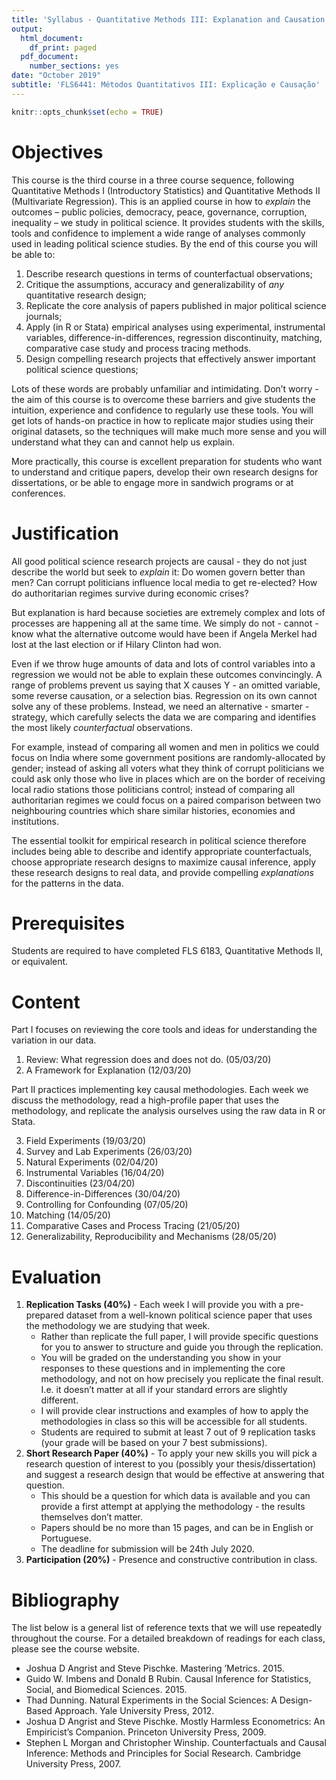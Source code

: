 ```yaml
---
title: 'Syllabus - Quantitative Methods III: Explanation and Causation'
output:
  html_document:
    df_print: paged
  pdf_document:
    number_sections: yes
date: "October 2019"
subtitle: 'FLS6441: Métodos Quantitativos III: Explicação e Causação'
---
```


```r
knitr::opts_chunk$set(echo = TRUE)
```

# Objectives

This course is the third course in a three course sequence, following Quantitative Methods I (Introductory Statistics) and Quantitative Methods II (Multivariate Regression). This is an applied course in how to *explain* the outcomes – public policies, democracy, peace, governance, corruption, inequality – we study in political science. It provides students with the skills, tools and confidence to implement a wide range of analyses commonly used in leading political science studies. 
By the end of this course you will be able to:

1. Describe research questions in terms of counterfactual observations;
2. Critique the assumptions, accuracy and generalizability of *any* quantitative research design;
3. Replicate the core analysis of papers published in major political science journals;
4. Apply (in R or Stata) empirical analyses using experimental, instrumental variables, difference-in-differences, regression discontinuity, matching, comparative case study and process tracing methods.
5. Design compelling research projects that effectively answer important political science questions;

Lots of these words are probably unfamiliar and intimidating. Don't worry - the aim of this course is to overcome these barriers and give students the intuition, experience and confidence to regularly use these tools. You will get lots of hands-on practice in how to replicate major studies using their original datasets, so the techniques will make much more sense and you will understand what they can and cannot help us explain.

More practically, this course is excellent preparation for students who want to understand and critique papers, develop their own research designs for dissertations, or be able to engage more in sandwich programs or at conferences. 

# Justification

All good political science research projects are causal - they do not just describe the world but seek to *explain* it: Do women govern better than men? Can corrupt politicians influence local media to get re-elected? How do authoritarian regimes survive during economic crises?

But explanation is hard because societies are extremely complex and lots of processes are happening all at the same time. We simply do not - cannot - know what the alternative outcome would have been if Angela Merkel had lost at the last election or if Hilary Clinton had won. 

Even if we throw huge amounts of data and lots of control variables into a regression we would not be able to explain these outcomes convincingly. A range of problems prevent us saying that X causes Y - an omitted variable, some reverse causation, or a selection bias. Regression on its own cannot solve any of these problems. Instead, we need an alternative - smarter - strategy, which carefully selects the data we are comparing and identifies the most likely *counterfactual* observations. 

For example, instead of comparing all women and men in politics we could focus on India where some government positions are randomly-allocated by gender; instead of asking all voters what they think of corrupt politicians we could ask only those who live in places which are on the border of receiving local radio stations those politicians control; instead of comparing all authoritarian regimes we could focus on a paired comparison between two neighbouring countries which share similar histories, economies and institutions. 

The essential toolkit for empirical research in political science therefore includes being able to describe and identify appropriate counterfactuals, choose appropriate research designs to maximize causal inference, apply these research designs to real data, and provide compelling *explanations* for the patterns in the data.

# Prerequisites 

Students are required to have completed FLS 6183, Quantitative Methods II, or equivalent.

# Content

Part I focuses on reviewing the core tools and ideas for understanding the variation in our data.

1. Review: What regression does and does not do. (05/03/20)
2. A Framework for Explanation (12/03/20)

Part II practices implementing key causal methodologies. Each week we discuss the methodology, read a high-profile paper that uses the methodology, and replicate the analysis ourselves using the raw data in R or Stata.

3. Field Experiments (19/03/20)
4. Survey and Lab Experiments (26/03/20)
5. Natural Experiments (02/04/20)
6. Instrumental Variables (16/04/20)
7. Discontinuities (23/04/20)
8. Difference-in-Differences (30/04/20)
9. Controlling for Confounding (07/05/20)
10. Matching (14/05/20)
11. Comparative Cases and Process Tracing (21/05/20)
12. Generalizability, Reproducibility and Mechanisms (28/05/20)

# Evaluation

1. **Replication Tasks (40%)** - Each week I will provide you with a pre-prepared dataset from a well-known political science paper that uses the methodology we are studying that week.
    - Rather than replicate the full paper, I will provide specific questions for you to answer to structure and guide you through the replication. 
    - You will be graded on the understanding you show in your responses to these questions and in implementing the core methodology, and not on how precisely you replicate the final result. I.e. it doesn't matter at all if your standard errors are slightly different.
    - I will provide clear instructions and examples of how to apply the methodologies in class so this will be accessible for all students.
    - Students are required to submit at least 7 out of 9 replication tasks (your grade will be based on your 7 best submissions). 

2. **Short Research Paper (40%)** - To apply your new skills you will pick a research question of interest to you (possibly your thesis/dissertation) and suggest a research design that would be effective at answering that question. 
    - This should be a question for which data is available and you can provide a first attempt at applying the methodology - the results themselves don't matter. 
    - Papers should be no more than 15 pages, and can be in English or Portuguese. 
    - The deadline for submission will be 24th July 2020.

3. **Participation (20%)** - Presence and constructive contribution in class.

# Bibliography

The list below is a general list of reference texts that we will use repeatedly throughout the course. For a detailed breakdown of readings for each class, please see the course website.

- Joshua D Angrist and Steve Pischke. Mastering 'Metrics. 2015.
- Guido W. Imbens and Donald B Rubin. Causal Inference for Statistics, Social, and Biomedical Sciences. 2015.
- Thad Dunning. Natural Experiments in the Social Sciences: A Design-Based Approach. Yale University Press, 2012.
- Joshua D Angrist and Steve Pischke. Mostly Harmless Econometrics: An Empiricist's Companion. Princeton University Press, 2009.
- Stephen L Morgan and Christopher Winship. Counterfactuals and Causal Inference: Methods and Principles for Social Research. Cambridge University Press, 2007.